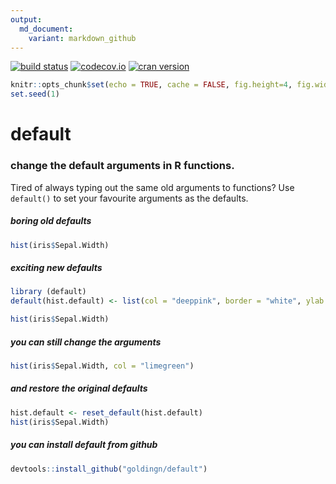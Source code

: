 ```yaml
---
output:
  md_document:
    variant: markdown_github
---
```


[![build status](https://travis-ci.org/goldingn/defaults.svg?branch=master)](https://travis-ci.org/goldingn/defaults)
[![codecov.io](https://codecov.io/github/goldingn/defaults/coverage.svg?branch=master)](https://codecov.io/github/goldingn/defaults?branch=master)
[![cran version](http://www.r-pkg.org/badges/version/defaults)](https://cran.rstudio.com/web/packages/defaults)

```r
knitr::opts_chunk$set(echo = TRUE, cache = FALSE, fig.height=4, fig.width=5)
set.seed(1)
```

# default
### change the default arguments in R functions.

Tired of always typing out the same old arguments to functions?  Use `default()` to set your favourite arguments as the defaults.

##### boring old defaults

```r
hist(iris$Sepal.Width)
```

##### exciting new defaults

```r
library (default)
default(hist.default) <- list(col = "deeppink", border = "white", ylab = "", main = "")

hist(iris$Sepal.Width)
```

##### you can still change the arguments

```r
hist(iris$Sepal.Width, col = "limegreen")
```

##### and restore the original defaults

```r
hist.default <- reset_default(hist.default)
hist(iris$Sepal.Width)
```

##### you can install default from github

```r
devtools::install_github("goldingn/default")
```
